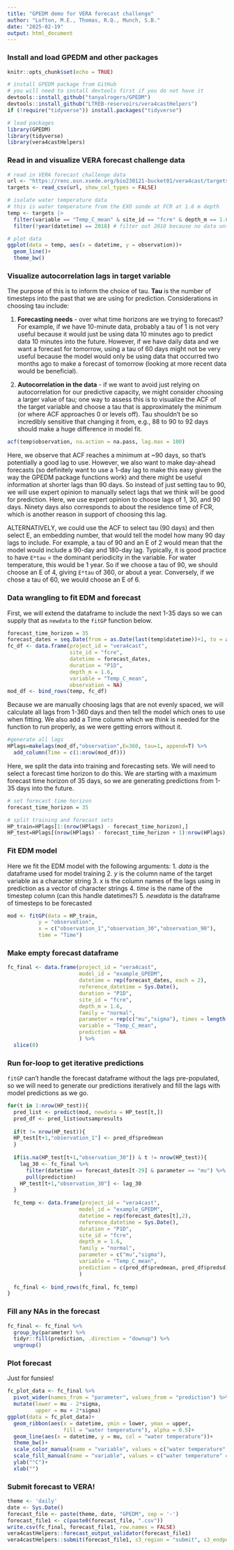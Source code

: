 ```yaml
---
title: "GPEDM demo for VERA forecast challenge"
author: "Lofton, M.E., Thomas, R.Q., Munch, S.B."
date: "2025-02-19"
output: html_document
---
```


### Install and load GPEDM and other packages
```r
knitr::opts_chunk$set(echo = TRUE)

# install GPEDM package from GitHub
# you will need to install devtools first if you do not have it
devtools::install_github("tanyalrogers/GPEDM")
devtools::install_github("LTREB-reservoirs/vera4castHelpers")
if (!require("tidyverse")) install.packages("tidyverse")

# load packages
library(GPEDM)
library(tidyverse)
library(vera4castHelpers)
```

### Read in and visualize VERA forecast challenge data
```r
# read in VERA forecast challenge data
url <- "https://renc.osn.xsede.org/bio230121-bucket01/vera4cast/targets/project_id=vera4cast/duration=P1D/daily-insitu-targets.csv.gz"
targets <- read_csv(url, show_col_types = FALSE)

# isolate water temperature data
# this is water temperature from the EXO sonde at FCR at 1.6 m depth
temp <- targets |>
  filter(variable == "Temp_C_mean" & site_id == "fcre" & depth_m == 1.6) %>%
  filter(!year(datetime) == 2018) # filter out 2018 because no data until August

# plot data
ggplot(data = temp, aes(x = datetime, y = observation))+
  geom_line()+
  theme_bw()
```

### Visualize autocorrelation lags in target variable
The purpose of this is to inform the choice of tau. **Tau** is the number of timesteps into the past that we are using for prediction. Considerations in choosing tau include:    

1. **Forecasting needs** - over what time horizons are we trying to forecast? For example, if we have 10-minute data, probably a tau of 1 is not very useful because it would just be using data 10 minutes ago to predict data 10 minutes into the future. However, if we have daily data and we want a forecast for tomorrow, using a tau of 60 days might not be very useful because the model would only be using data that occurred two months ago to make a forecast of tomorrow (looking at more recent data would be beneficial).    

2. **Autocorrelation in the data** - if we want to avoid just relying on autocorrelation for our predictive capacity, we might consider choosing a larger value of tau; one way to assess this is to visualize the ACF of the target variable and choose a tau that is approximately the minimum (or where ACF approaches 0 or levels off). Tau shouldn't be so incredibly sensitive that changing it from, e.g., 88 to 90 to 92 days should make a huge difference in model fit.    

```r
acf(temp$observation, na.action = na.pass, lag.max = 100)
```

Here, we observe that ACF reaches a minimum at ~90 days, so that's potentially a good lag to use. However, we also want to make day-ahead forecasts (so definitely want to use a 1-day lag to make this easy given the way the GPEDM package functions work) and there might be useful information at shorter lags than 90 days. So instead of just setting tau to 90, we will use expert opinion to manually select lags that we think will be good for prediction. Here, we use expert opinion to choose lags of 1, 30, and 90 days. Ninety days also corresponds to about the residence time of FCR, which is another reason in support of choosing this lag.

ALTERNATIVELY, we could use the ACF to select tau (90 days) and then select E, an embedding number, that would tell the model how many 90 day lags to include. For example, a tau of 90 and an E of 2 would mean that the model would include a 90-day and 180-day lag. Typically, it is good practice to have `E*tau` = the dominant periodicity in the variable. For water temperature, this would be 1 year. So if we choose a tau of 90, we should choose an E of 4, giving `E*tau` of 360, or about a year. Conversely, if we chose a tau of 60, we would choose an E of 6.

### Data wrangling to fit EDM and forecast
First, we will extend the dataframe to include the next 1-35 days so we can supply that as `newdata` to the `fitGP` function below.
```r
forecast_time_horizon = 35
forecast_dates = seq.Date(from = as.Date(last(temp$datetime))+1, to = as.Date(last(temp$datetime))+forecast_time_horizon, by = "day")
fc_df <- data.frame(project_id = "vera4cast",
                    site_id = "fcre",
                    datetime = forecast_dates,
                    duration = "P1D",
                    depth_m = 1.6,
                    variable = "Temp_C_mean",
                    observation = NA)
mod_df <- bind_rows(temp, fc_df)
```

Because we are manually choosing lags that are not evenly spaced, we will calculate all lags from 1-360 days and then tell the model which ones to use when fitting. We also add a Time column which we *think* is needed for the function to run properly, as we were getting errors without it.
```r
#generate all lags
HPlags=makelags(mod_df,"observation",E=360, tau=1, append=T) %>%
  add_column(Time = c(1:nrow(mod_df)))
```

Here, we split the data into training and forecasting sets. We will need to select a forecast time horizon to do this. We are starting with a maximum forecast time horizon of 35 days, so we are generating predictions from 1-35 days into the future.
```r
# set forecast time horizon
forecast_time_horizon = 35

# split training and forecast sets
HP_train=HPlags[1:(nrow(HPlags) - forecast_time_horizon),]
HP_test=HPlags[(nrow(HPlags) - forecast_time_horizon + 1):nrow(HPlags),]
```

### Fit EDM model

Here we fit the EDM model with the following arguments:
1. *data* is the dataframe used for model training
2. *y* is the column name of the target variable as a character string
3. *x* is the column names of the lags using in prediction as a vector of character strings
4. *time* is the name of the timestep column (can this handle datetimes?)
5. *newdata* is the dataframe of timesteps to be forecasted
```r
mod <- fitGP(data = HP_train, 
          y = "observation",
          x = c("observation_1","observation_30","observation_90"),
          time = "Time")
```

### Make empty forecast dataframe
```r
fc_final <- data.frame(project_id = "vera4cast",
                       model_id = "example_GPEDM",
                       datetime = rep(forecast_dates, each = 2),
                       reference_datetime = Sys.Date(),
                       duration = "P1D",
                       site_id = "fcre",
                       depth_m = 1.6,
                       family = "normal",
                       parameter = rep(c("mu","sigma"), times = length(forecast_dates)),
                       variable = "Temp_C_mean",
                       prediction = NA
                       ) %>%
  slice(0)
```


### Run for-loop to get iterative predictions

`fitGP` can't handle the forecast dataframe without the lags pre-populated, so we will need to generate our predictions iteratively and fill the lags with model predictions as we go.
```r
for(t in 1:nrow(HP_test)){
  pred_list <- predict(mod, newdata = HP_test[t,])
  pred_df <- pred_list$outsampresults
  
  if(t != nrow(HP_test)){
  HP_test[t+1,"observation_1"] <- pred_df$predmean
  }
  
  if(is.na(HP_test[t+1,"observation_30"]) & t != nrow(HP_test)){
    lag_30 <- fc_final %>%
      filter(datetime == forecast_dates[t-29] & parameter == "mu") %>%
      pull(prediction)
    HP_test[t+1,"observation_30"] <- lag_30
  }
  
  fc_temp <- data.frame(project_id = "vera4cast",
                       model_id = "example_GPEDM",
                       datetime = rep(forecast_dates[t],2),
                       reference_datetime = Sys.Date(),
                       duration = "P1D",
                       site_id = "fcre",
                       depth_m = 1.6,
                       family = "normal",
                       parameter = c("mu","sigma"), 
                       variable = "Temp_C_mean",
                       prediction = c(pred_df$predmean, pred_df$predsd)
                       )
  
  fc_final <- bind_rows(fc_final, fc_temp)
}
```

### Fill any NAs in the forecast
```r
fc_final <- fc_final %>%
  group_by(parameter) %>%
  tidyr::fill(prediction, .direction = "downup") %>%
  ungroup()
```

### Plot forecast
Just for funsies!
```r
fc_plot_data <- fc_final %>%
  pivot_wider(names_from = "parameter", values_from = "prediction") %>%
  mutate(lower = mu - 2*sigma,
         upper = mu + 2*sigma)
ggplot(data = fc_plot_data)+
  geom_ribbon(aes(x = datetime, ymin = lower, ymax = upper,
                  fill = "water temperature"), alpha = 0.5)+
  geom_line(aes(x = datetime, y = mu, col = "water temperature"))+
  theme_bw()+
  scale_color_manual(name = "variable", values = c("water temperature" = "blue"))+
  scale_fill_manual(name = "variable", values = c("water temperature" = "blue"))+
  ylab("°C")+
  xlab("")
```

### Submit forecast to VERA!
```r
theme <- 'daily'
date <- Sys.Date()
forecast_file <- paste(theme, date, "GPEDM", sep = '-')
forecast_file1 <- c(paste0(forecast_file, ".csv"))
write.csv(fc_final, forecast_file1, row.names = FALSE)
vera4castHelpers::forecast_output_validator(forecast_file1)
vera4castHelpers::submit(forecast_file1, s3_region = "submit", s3_endpoint = "ltreb-reservoirs.org", first_submission = FALSE)

```



